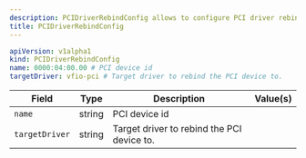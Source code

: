 ```yaml
---
description: PCIDriverRebindConfig allows to configure PCI driver rebinds.
title: PCIDriverRebindConfig
---
```


```yaml
apiVersion: v1alpha1
kind: PCIDriverRebindConfig
name: 0000:04:00.00 # PCI device id
targetDriver: vfio-pci # Target driver to rebind the PCI device to.
```

| Field | Type | Description | Value(s) |
|-------|------|-------------|----------|
|`name` |string |PCI device id  | |
|`targetDriver` |string |Target driver to rebind the PCI device to.  | |






